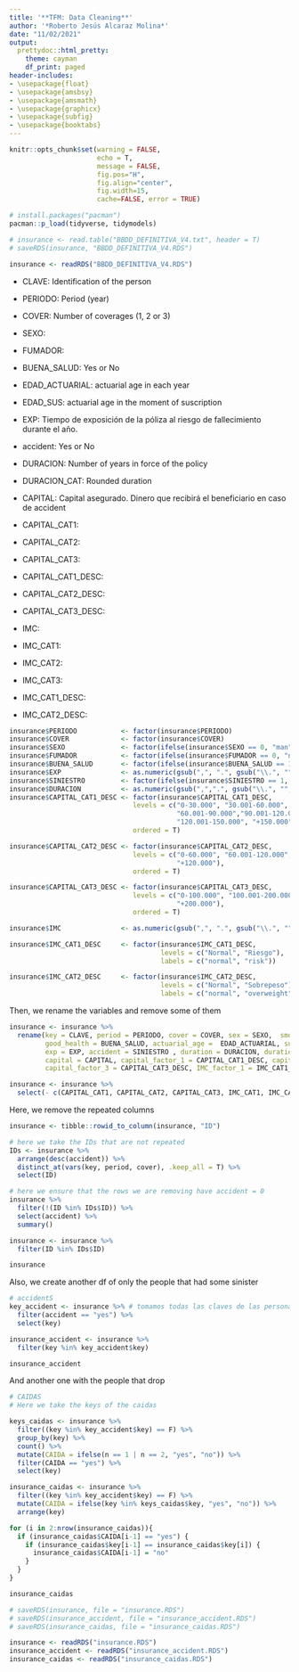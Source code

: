 ```yaml
---
title: '**TFM: Data Cleaning**'
author: '*Roberto Jesús Alcaraz Molina*'
date: "11/02/2021"
output:
  prettydoc::html_pretty:
    theme: cayman
    df_print: paged
header-includes: 
- \usepackage{float}
- \usepackage{amsbsy}
- \usepackage{amsmath}
- \usepackage{graphicx}
- \usepackage{subfig}
- \usepackage{booktabs}
---
```


```r
knitr::opts_chunk$set(warning = FALSE, 
                      echo = T, 
                      message = FALSE,
                      fig.pos="H", 
                      fig.align="center",
                      fig.width=15,
                      cache=FALSE, error = TRUE)
```

```r
# install.packages("pacman")
pacman::p_load(tidyverse, tidymodels)
```

```r
# insurance <- read.table("BBDD_DEFINITIVA_V4.txt", header = T)
# saveRDS(insurance, "BBDD_DEFINITIVA_V4.RDS")

insurance <- readRDS("BBDD_DEFINITIVA_V4.RDS")
```

- CLAVE: Identification of the person
- PERIODO: Period (year)
- COVER: Number of coverages (1, 2 or 3)
- SEXO: 
- FUMADOR:       
- BUENA_SALUD: Yes or No  
- EDAD_ACTUARIAL: actuarial age in each year
- EDAD_SUS: actuarial age in the moment of suscription  
- EXP: Tiempo de exposición de la póliza al riesgo de fallecimiento durante el año.
- accident: Yes or No

- DURACION: Number of years in force of the policy
- DURACION_CAT: Rounded duration

- CAPITAL: Capital asegurado. Dinero que recibirá el beneficiario en caso de accident

- CAPITAL_CAT1: 
- CAPITAL_CAT2:      
- CAPITAL_CAT3: 
- CAPITAL_CAT1_DESC: 
- CAPITAL_CAT2_DESC:
- CAPITAL_CAT3_DESC:

- IMC:          
- IMC_CAT1:    
- IMC_CAT2:          
- IMC_CAT3:
- IMC_CAT1_DESC:    
- IMC_CAT2_DESC:  

```r
insurance$PERIODO           <- factor(insurance$PERIODO)
insurance$COVER             <- factor(insurance$COVER)
insurance$SEXO              <- factor(ifelse(insurance$SEXO == 0, "man", "woman"))
insurance$FUMADOR           <- factor(ifelse(insurance$FUMADOR == 0, "no", "yes"))
insurance$BUENA_SALUD       <- factor(ifelse(insurance$BUENA_SALUD == 1, "yes", "no"))
insurance$EXP               <- as.numeric(gsub(",", ".", gsub("\\.", "", insurance$EXP)))
insurance$SINIESTRO         <- factor(ifelse(insurance$SINIESTRO == 1, "yes", "no"))
insurance$DURACION          <- as.numeric(gsub(",",".", gsub("\\.", "", insurance$DURACION)))
insurance$CAPITAL_CAT1_DESC <- factor(insurance$CAPITAL_CAT1_DESC, 
                               levels = c("0-30.000", "30.001-60.000", 
                                          "60.001-90.000","90.001-120.000", 
                                          "120.001-150.000", "+150.000"),
                               ordered = T)

insurance$CAPITAL_CAT2_DESC <- factor(insurance$CAPITAL_CAT2_DESC, 
                               levels = c("0-60.000", "60.001-120.000", 
                                          "+120.000"),
                               ordered = T)

insurance$CAPITAL_CAT3_DESC <- factor(insurance$CAPITAL_CAT3_DESC, 
                               levels = c("0-100.000", "100.001-200.000", 
                                          "+200.000"),
                               ordered = T)

insurance$IMC               <- as.numeric(gsub(",", ".", gsub("\\.", "", insurance$IMC)))

insurance$IMC_CAT1_DESC     <- factor(insurance$IMC_CAT1_DESC, 
                                      levels = c("Normal", "Riesgo"),
                                      labels = c("normal", "risk"))

insurance$IMC_CAT2_DESC     <- factor(insurance$IMC_CAT2_DESC,
                                      levels = c("Normal", "Sobrepeso"),
                                      labels = c("normal", "overweight"))
```

Then, we rename the variables and remove some of them
```r
insurance <- insurance %>%
  rename(key = CLAVE, period = PERIODO, cover = COVER, sex = SEXO,  smoker = FUMADOR,
         good_health = BUENA_SALUD, actuarial_age =  EDAD_ACTUARIAL, sus_age = EDAD_SUS,
         exp = EXP, accident = SINIESTRO , duration = DURACION, duration_cat = DURACION_CAT,
         capital = CAPITAL, capital_factor_1 = CAPITAL_CAT1_DESC, capital_factor_2 = CAPITAL_CAT2_DESC,
         capital_factor_3 = CAPITAL_CAT3_DESC, IMC_factor_1 = IMC_CAT1_DESC, IMC_factor_2 = IMC_CAT2_DESC)

insurance <- insurance %>%
  select(- c(CAPITAL_CAT1, CAPITAL_CAT2, CAPITAL_CAT3, IMC_CAT1, IMC_CAT2, IMC_CAT3))
```

Here, we remove the repeated columns
```r
insurance <- tibble::rowid_to_column(insurance, "ID")

# here we take the IDs that are not repeated
IDs <- insurance %>%
  arrange(desc(accident)) %>%
  distinct_at(vars(key, period, cover), .keep_all = T) %>%
  select(ID)

# here we ensure that the rows we are removing have accident = 0
insurance %>%
  filter(!(ID %in% IDs$ID)) %>%
  select(accident) %>%
  summary()

insurance <- insurance %>%
  filter(ID %in% IDs$ID)

insurance
```

Also, we create another df of only the people that had some sinister
```r
# accidentS
key_accident <- insurance %>% # tomamos todas las claves de las personas con accident
  filter(accident == "yes") %>%
  select(key)

insurance_accident <- insurance %>%
  filter(key %in% key_accident$key)

insurance_accident
```

And another one with the people that drop
```r
# CAIDAS
# Here we take the keys of the caidas

keys_caidas <- insurance %>%
  filter((key %in% key_accident$key) == F) %>%
  group_by(key) %>%
  count() %>%
  mutate(CAIDA = ifelse(n == 1 | n == 2, "yes", "no")) %>%
  filter(CAIDA == "yes") %>%
  select(key)

insurance_caidas <- insurance %>%
  filter((key %in% key_accident$key) == F) %>%
  mutate(CAIDA = ifelse(key %in% keys_caidas$key, "yes", "no")) %>%
  arrange(key) 

for (i in 2:nrow(insurance_caidas)){
  if (insurance_caidas$CAIDA[i-1] == "yes") {
    if (insurance_caidas$key[i-1] == insurance_caidas$key[i]) {
      insurance_caidas$CAIDA[i-1] = "no"
    }
  }
}

insurance_caidas
```

```r
# saveRDS(insurance, file = "insurance.RDS")
# saveRDS(insurance_accident, file = "insurance_accident.RDS")
# saveRDS(insurance_caidas, file = "insurance_caidas.RDS")

insurance <- readRDS("insurance.RDS")
insurance_accident <- readRDS("insurance_accident.RDS")
insurance_caidas <- readRDS("insurance_caidas.RDS")
```

